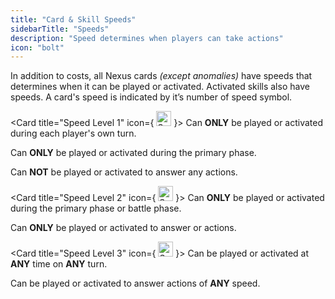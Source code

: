 ```yaml
---
title: "Card & Skill Speeds"
sidebarTitle: "Speeds"
description: "Speed determines when players can take actions"
icon: "bolt"
---
```



In addition to costs, all Nexus cards _(except anomalies)_ have speeds that determines when it can be played or activated.
Activated skills also have speeds. A card's speed is indicated by it’s number of speed symbol.

<Card 
  title="Speed Level 1"
  icon={
  <img
    src="/images/icons/dark.svg"
    alt="Speed level 1 icon"
    width="24"
    height="24"
  />
}>
  Can **ONLY** be played or activated during each player's own turn.

Can **ONLY** be played or activated during the primary phase.

Can **NOT** be played or activated to answer any actions.

</Card>

<Card 
  title="Speed Level 2"
  icon={
  <img
    src="/images/icons/dark.svg"
    alt="Speed level 2 icon"
    width="24"
    height="24"
  />
}>
  Can **ONLY** be played or activated during the primary phase or battle phase.
  
  Can **ONLY** be played or activated to answer <InlineIcon name="speed1" /> or <InlineIcon name="speed2" /> actions.

</Card>

<Card 
  title="Speed Level 3"
  icon={
  <img
    src="/images/icons/dark.svg"
    alt="Speed level 3 icon"
    width="24"
    height="24"
  />
}>
  Can be played or activated at **ANY** time on **ANY** turn.
  
  Can be played or activated to answer actions of **ANY** speed.

</Card>
